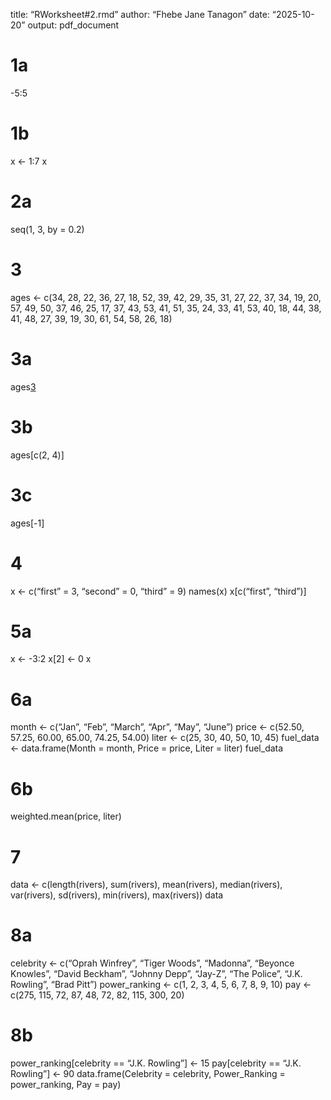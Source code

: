 title: "RWorksheet#2.rmd"
author: "Fhebe Jane Tanagon"
date: "2025-10-20"
output: pdf_document

# 1a
-5:5

# 1b
x <- 1:7
x

# 2a
seq(1, 3, by = 0.2)

# 3
ages <- c(34, 28, 22, 36, 27, 18, 52, 39, 42, 29, 35, 31, 27, 22, 37, 34, 19, 20, 57,
          49, 50, 37, 46, 25, 17, 37, 43, 53, 41, 51, 35, 24, 33, 41, 53, 40, 18, 44,
          38, 41, 48, 27, 39, 19, 30, 61, 54, 58, 26, 18)

# 3a
ages[3]

# 3b
ages[c(2, 4)]

# 3c
ages[-1]

# 4
x <- c("first" = 3, "second" = 0, "third" = 9)
names(x)
x[c("first", "third")]

# 5a
x <- -3:2
x[2] <- 0
x

# 6a
month <- c("Jan", "Feb", "March", "Apr", "May", "June")
price <- c(52.50, 57.25, 60.00, 65.00, 74.25, 54.00)
liter <- c(25, 30, 40, 50, 10, 45)
fuel_data <- data.frame(Month = month, Price = price, Liter = liter)
fuel_data

# 6b
weighted.mean(price, liter)

# 7
data <- c(length(rivers), sum(rivers), mean(rivers), median(rivers),
          var(rivers), sd(rivers), min(rivers), max(rivers))
data

# 8a
celebrity <- c("Oprah Winfrey", "Tiger Woods", "Madonna", "Beyonce Knowles", "David Beckham",
               "Johnny Depp", "Jay-Z", "The Police", "J.K. Rowling", "Brad Pitt")
power_ranking <- c(1, 2, 3, 4, 5, 6, 7, 8, 9, 10)
pay <- c(275, 115, 72, 87, 48, 72, 82, 115, 300, 20)

# 8b
power_ranking[celebrity == "J.K. Rowling"] <- 15
pay[celebrity == "J.K. Rowling"] <- 90
data.frame(Celebrity = celebrity, Power_Ranking = power_ranking, Pay = pay)

